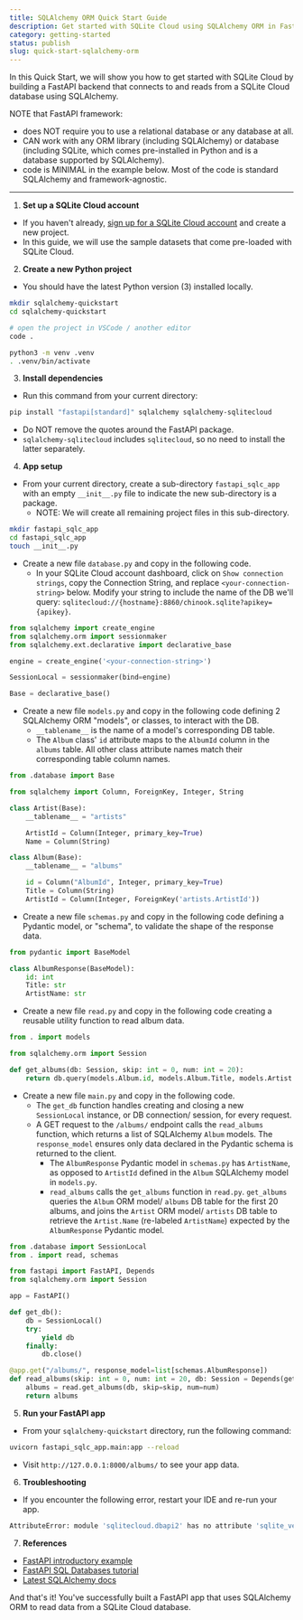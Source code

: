 ```yaml
---
title: SQLAlchemy ORM Quick Start Guide
description: Get started with SQLite Cloud using SQLAlchemy ORM in FastAPI.
category: getting-started
status: publish
slug: quick-start-sqlalchemy-orm
---
```


In this Quick Start, we will show you how to get started with SQLite Cloud by building a FastAPI backend that connects to and reads from a SQLite Cloud database using SQLAlchemy.

NOTE that FastAPI framework:
  - does NOT require you to use a relational database or any database at all.
  - CAN work with any ORM library (including SQLAlchemy) or database (including SQLite, which comes pre-installed in Python and is a database supported by SQLAlchemy).
  - code is MINIMAL in the example below. Most of the code is standard SQLAlchemy and framework-agnostic.

---

1. **Set up a SQLite Cloud account**
  - If you haven't already, [sign up for a SQLite Cloud account](https://dashboard.sqlitecloud.io/auth/sign-in) and create a new project.
  - In this guide, we will use the sample datasets that come pre-loaded with SQLite Cloud.

2. **Create a new Python project**
  - You should have the latest Python version (3) installed locally.

```bash
mkdir sqlalchemy-quickstart
cd sqlalchemy-quickstart

# open the project in VSCode / another editor
code .

python3 -m venv .venv
. .venv/bin/activate
```

3. **Install dependencies**
  - Run this command from your current directory:

```bash
pip install "fastapi[standard]" sqlalchemy sqlalchemy-sqlitecloud
```

  - Do NOT remove the quotes around the FastAPI package.
  - `sqlalchemy-sqlitecloud` includes `sqlitecloud`, so no need to install the latter separately.

4. **App setup**
  - From your current directory, create a sub-directory `fastapi_sqlc_app` with an empty `__init__.py` file to indicate the new sub-directory is a package.
    - NOTE: We will create all remaining project files in this sub-directory.

```bash
mkdir fastapi_sqlc_app
cd fastapi_sqlc_app
touch __init__.py
```

  - Create a new file `database.py` and copy in the following code.
    - In your SQLite Cloud account dashboard, click on `Show connection strings`, copy the Connection String, and replace `<your-connection-string>` below. Modify your string to include the name of the DB we'll query: `sqlitecloud://{hostname}:8860/chinook.sqlite?apikey={apikey}`.

```py
from sqlalchemy import create_engine
from sqlalchemy.orm import sessionmaker
from sqlalchemy.ext.declarative import declarative_base

engine = create_engine('<your-connection-string>')

SessionLocal = sessionmaker(bind=engine)

Base = declarative_base()
```

  - Create a new file `models.py` and copy in the following code defining 2 SQLAlchemy ORM "models", or classes, to interact with the DB.
    - `__tablename__` is the name of a model's corresponding DB table.
    - The `Album` class' `id` attribute maps to the `AlbumId` column in the `albums` table. All other class attribute names match their corresponding table column names.

```py
from .database import Base

from sqlalchemy import Column, ForeignKey, Integer, String

class Artist(Base):
    __tablename__ = "artists"

    ArtistId = Column(Integer, primary_key=True)
    Name = Column(String)

class Album(Base):
    __tablename__ = "albums"

    id = Column("AlbumId", Integer, primary_key=True)
    Title = Column(String)
    ArtistId = Column(Integer, ForeignKey('artists.ArtistId'))
```

  - Create a new file `schemas.py` and copy in the following code defining a Pydantic model, or "schema", to validate the shape of the response data.

```py
from pydantic import BaseModel

class AlbumResponse(BaseModel):
    id: int
    Title: str
    ArtistName: str
```

  - Create a new file `read.py` and copy in the following code creating a reusable utility function to read album data.

```py
from . import models

from sqlalchemy.orm import Session

def get_albums(db: Session, skip: int = 0, num: int = 20):
    return db.query(models.Album.id, models.Album.Title, models.Artist.Name.label('ArtistName')).join(models.Artist).offset(skip).limit(num).all()
```

  - Create a new file `main.py` and copy in the following code.
    - The `get_db` function handles creating and closing a new `SessionLocal` instance, or DB connection/ session, for every request.
    - A GET request to the `/albums/` endpoint calls the `read_albums` function, which returns a list of SQLAlchemy `Album` models. The `response_model` ensures only data declared in the Pydantic schema is returned to the client.
      - The `AlbumResponse` Pydantic model in `schemas.py` has `ArtistName`, as opposed to `ArtistId` defined in the `Album` SQLAlchemy model in `models.py`.
      - `read_albums` calls the `get_albums` function in `read.py`. `get_albums` queries the `Album` ORM model/ `albums` DB table for the first 20 albums, and joins the `Artist` ORM model/ `artists` DB table to retrieve the `Artist.Name` (re-labeled `ArtistName`) expected by the `AlbumResponse` Pydantic model.

```py
from .database import SessionLocal
from . import read, schemas

from fastapi import FastAPI, Depends
from sqlalchemy.orm import Session

app = FastAPI()

def get_db():
    db = SessionLocal()
    try:
        yield db
    finally:
        db.close()

@app.get("/albums/", response_model=list[schemas.AlbumResponse])
def read_albums(skip: int = 0, num: int = 20, db: Session = Depends(get_db)):
    albums = read.get_albums(db, skip=skip, num=num)
    return albums
```

5. **Run your FastAPI app**
  - From your `sqlalchemy-quickstart` directory, run the following command:

```bash
uvicorn fastapi_sqlc_app.main:app --reload
```

  - Visit `http://127.0.0.1:8000/albums/` to see your app data.

6. **Troubleshooting**

  - If you encounter the following error, restart your IDE and re-run your app.

```bash
AttributeError: module 'sqlitecloud.dbapi2' has no attribute 'sqlite_version_info'`
```

7. **References**

  - [FastAPI introductory example](https://fastapi.tiangolo.com/#example)
  - [FastAPI SQL Databases tutorial](https://fastapi.tiangolo.com/tutorial/sql-databases/)
  - [Latest SQLAlchemy docs](https://docs.sqlalchemy.org/en/20/)

And that's it! You've successfully built a FastAPI app that uses SQLAlchemy ORM to read data from a SQLite Cloud database.
